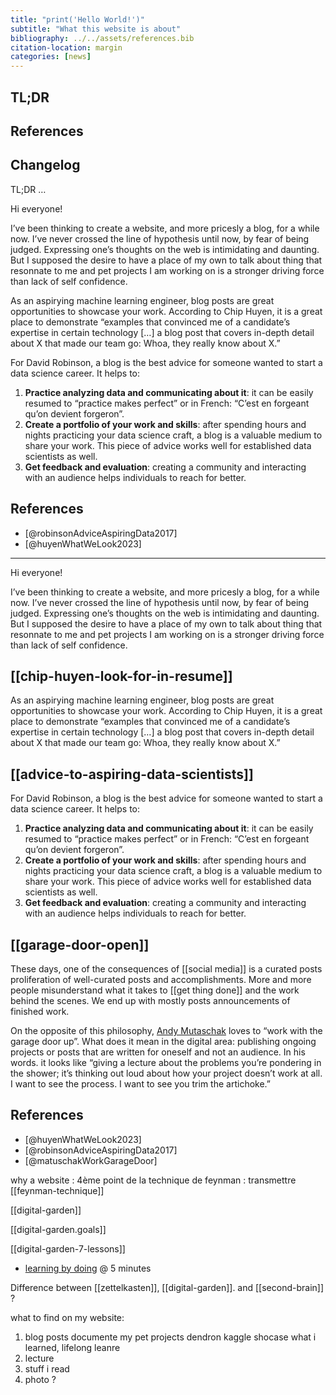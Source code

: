 ```yaml
---
title: "print('Hello World!')"
subtitle: "What this website is about"
bibliography: ../../assets/references.bib
citation-location: margin
categories: [news]
---
```


::: {.callout-tip}
## TL;DR
:::

##

## References

## Changelog

:::{.callout-note}

:::



::: {.callout-note}
TL;DR
…
:::

Hi everyone!

I’ve been thinking to create a website, and more pricesly a blog, for a while
now. I’ve never crossed the line of hypothesis until now, by fear of being
judged. Expressing one’s thoughts on the web is intimidating and daunting. But I
supposed the desire to have a place of my own to talk about thing that resonnate
to me and pet projects I am working on is a stronger driving force than lack of
self confidence.

As an aspirying machine learning engineer, blog posts are great opportunities to
showcase your work. According to Chip Huyen, it is a great place to demonstrate
“examples that convinced me of a candidate’s expertise in certain technology
[...] a blog post that covers in-depth detail about X that made our team go:
Whoa, they really know about X.”

For David Robinson, a blog is the best advice for someone wanted to start a data
science career. It helps to:

1. **Practice analyzing data and communicating about it**: it can be easily
  resumed to "practice makes perfect" or in French: "C'est en forgeant qu'on
  devient forgeron".
2. **Create a portfolio of your work and skills**: after spending hours and
  nights practicing your data science craft, a blog is a valuable medium to
  share your work. This piece of advice works well for established data
  scientists as well.
3. **Get feedback and evaluation**: creating a community and interacting with an
  audience helps individuals to reach for better.

## References

::: {#refs}
- [@robinsonAdviceAspiringData2017]
- [@huyenWhatWeLook2023]
:::

---
Hi everyone!

I’ve been thinking to create a website, and more pricesly a blog, for a while
now. I’ve never crossed the line of hypothesis until now, by fear of being
judged. Expressing one’s thoughts on the web is intimidating and daunting. But I
supposed the desire to have a place of my own to talk about thing that resonnate
to me and pet projects I am working on is a stronger driving force than lack of
self confidence.

## [[chip-huyen-look-for-in-resume]]

As an aspirying machine learning engineer, blog posts are great opportunities to
showcase your work. According to Chip Huyen, it is a great place to demonstrate
“examples that convinced me of a candidate’s expertise in certain technology
[...] a blog post that covers in-depth detail about X that made our team go:
Whoa, they really know about X.”

## [[advice-to-aspiring-data-scientists]]

For David Robinson, a blog is the best advice for someone wanted to start a data
science career. It helps to:

1. **Practice analyzing data and communicating about it**: it can be easily
   resumed to "practice makes perfect" or in French: "C'est en forgeant qu'on
   devient forgeron".
2. **Create a portfolio of your work and skills**: after spending hours and
   nights practicing your data science craft, a blog is a valuable medium to
   share your work. This piece of advice works well for established data
   scientists as well.
3. **Get feedback and evaluation**: creating a community and interacting with an
   audience helps individuals to reach for better.

## [[garage-door-open]]

These days, one of the consequences of [[social media]] is a curated posts
proliferation of well-curated posts and accomplishments. More and more people
misunderstand what it takes to [[get thing done]] and the work behind the scenes.
We end up with mostly posts announcements of finished work.

On the opposite of this philosophy, [Andy Mutaschak](https://andymatuschak.org/)
loves to "work with the garage door up". What does it mean in the digital area:
publishing ongoing projects or posts that are written for oneself and not an
audience. In his words. it looks like "giving a lecture about the problems you’re
pondering in the shower; it’s thinking out loud about how your project doesn’t
work at all. I want to see the process. I want to see you trim the artichoke."

## References

::: {#refs}

- [@huyenWhatWeLook2023]
- [@robinsonAdviceAspiringData2017]
- [@matuschakWorkGarageDoor]
:::

why a website : 4ème point de la technique de feynman : transmettre
[[feynman-technique]]

[[digital-garden]]

[[digital-garden.goals]]

[[digital-garden-7-lessons]]

- [learning by doing](https://duckduckgo.com/?q=lex+fridman+andrej&t=newext&atb=v411-1&iax=videos&ia=videos&iai=https%3A%2F%2Fwww.youtube.com%2Fwatch%3Fv%3DI2ZK3ngNvvI) @ 5 minutes

Difference between [[zettelkasten]], [[digital-garden]]. and [[second-brain]] ?

what to find on my website:

1. blog posts
   documente my pet projects
   dendron
   kaggle
   shocase what i learned, lifelong leanre
2. lecture
3. stuff i read
4. photo ?
